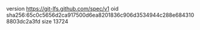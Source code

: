 version https://git-lfs.github.com/spec/v1
oid sha256:65c0c5656d2ca917500d6ea8201836c906d3534944c288e6843108803dc2a3fd
size 13724
